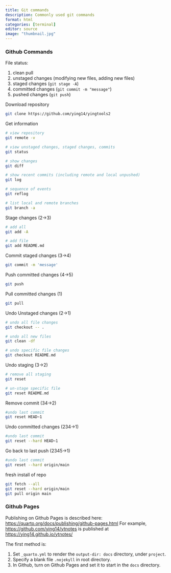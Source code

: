 ```yaml
---
title: Git commands
description: Commonly used git commands
format: html
categories: [terminal]
editor: source
image: "thumbnail.jpg"
---
```




### Github Commands

File status:

1. clean pull
2. unstaged changes (modifying new files, adding new files)
3. staged changes (`git stage -A`)
4. committed changes (`git commit -m "message"`)
5. pushed changes (`git push`)

Download repository

``` bash
git clone https://github.com/ying14/yingtools2
```

Get information

``` bash
# view repository
git remote -v    

# view unstaged changes, staged changes, commits
git status

# show changes
git diff

# show recent commits (including remote and local unpushed)
git log 

# sequence of events
git reflog 

# list local and remote branches
git branch -a 
```



Stage changes (2&rarr;3)

``` bash
# add all
git add -A

# add file
git add README.md
```



Commit staged changes (3&rarr;4)

``` bash
git commit -m 'message'
```

Push committed changes (4&rarr;5)

``` bash
git push
```

Pull committed changes (1)

``` bash
git pull
```



Undo Unstaged changes (2&rarr;1)
``` bash
# undo all file changes
git checkout -- . 

# undo all new files
git clean -df

# undo specific file changes
git checkout README.md
```

Undo staging (3&rarr;2)
``` bash
# remove all staging 
git reset

# un-stage specific file
git reset README.md
```

Remove commit (34&rarr;2)

``` bash
#undo last commit
git reset HEAD~1
```

Undo committed changes (234&rarr;1)

``` bash
#undo last commit
git reset --hard HEAD~1

```

Go back to last push (2345&rarr;1)
``` bash
#undo last commit
git reset --hard origin/main

```


fresh install of repo

``` bash
git fetch --all
git reset --hard origin/main
git pull origin main
```


### Github Pages

Publishing on Github Pages is described here: <https://quarto.org/docs/publishing/github-pages.html>
For example, <https://github.com/ying14/ytnotes> is published at <https://ying14.github.io/ytnotes/>

The first method is:

1. Set `_quarto.yml` to render the `output-dir: docs` directory, under `project`.
2. Specify a blank file `.nojekyll` in root directory.
3. In Github, turn on Github Pages and set it to start in the `docs` directory.









